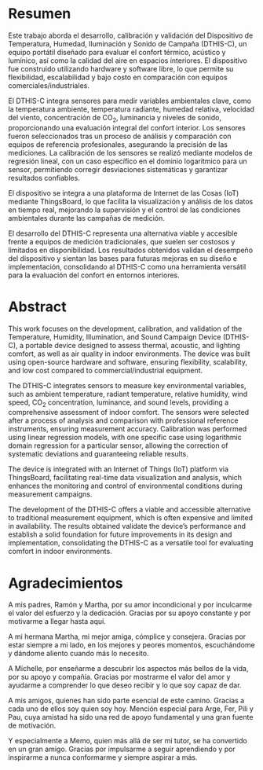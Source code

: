 # Resumen {.unnumbered}

Este trabajo aborda el desarrollo, calibración y validación del Dispositivo de Temperatura, Humedad, Iluminación y Sonido de Campaña (DTHIS-C), un equipo portátil diseñado para evaluar el confort térmico, acústico y lumínico, así como la calidad del aire en espacios interiores. El dispositivo fue construido utilizando hardware y software libre, lo que permite su flexibilidad, escalabilidad y bajo costo en comparación con equipos comerciales/industriales.

El DTHIS-C integra sensores para medir variables ambientales clave, como la temperatura ambiente, temperatura radiante, humedad relativa, velocidad del viento, concentración de CO<sub>2</sub>, luminancia y niveles de sonido, proporcionando una evaluación integral del confort interior. Los sensores fueron seleccionados tras un proceso de análisis y comparación con equipos de referencia profesionales, asegurando la precisión de las mediciones. La calibración de los sensores se realizó mediante modelos de regresión lineal, con un caso específico en el dominio logarítmico para un sensor, permitiendo corregir desviaciones sistemáticas y garantizar resultados confiables.

El dispositivo se integra a una plataforma de Internet de las Cosas (IoT) mediante ThingsBoard, lo que facilita la visualización y análisis de los datos en tiempo real, mejorando la supervisión y el control de las condiciones ambientales durante las campañas de medición. 

El desarrollo del DTHIS-C representa una alternativa viable y accesible frente a equipos de medición tradicionales, que suelen ser costosos y limitados en disponibilidad. Los resultados obtenidos validan el desempeño del dispositivo y sientan las bases para futuras mejoras en su diseño e implementación, consolidando al DTHIS-C como una herramienta versátil para la evaluación del confort en entornos interiores.

# Abstract {.unnumbered}

This work focuses on the development, calibration, and validation of the Temperature, Humidity, Illumination, and Sound Campaign Device (DTHIS-C), a portable device designed to assess thermal, acoustic, and lighting comfort, as well as air quality in indoor environments. The device was built using open-source hardware and software, ensuring flexibility, scalability, and low cost compared to commercial/industrial equipment.

The DTHIS-C integrates sensors to measure key environmental variables, such as ambient temperature, radiant temperature, relative humidity, wind speed, CO<sub>2</sub> concentration, luminance, and sound levels, providing a comprehensive assessment of indoor comfort. The sensors were selected after a process of analysis and comparison with professional reference instruments, ensuring measurement accuracy. Calibration was performed using linear regression models, with one specific case using logarithmic domain regression for a particular sensor, allowing the correction of systematic deviations and guaranteeing reliable results.

The device is integrated with an Internet of Things (IoT) platform via ThingsBoard, facilitating real-time data visualization and analysis, which enhances the monitoring and control of environmental conditions during measurement campaigns.

The development of the DTHIS-C offers a viable and accessible alternative to traditional measurement equipment, which is often expensive and limited in availability. The results obtained validate the device's performance and establish a solid foundation for future improvements in its design and implementation, consolidating the DTHIS-C as a versatile tool for evaluating comfort in indoor environments.

# Agradecimientos {.unnumbered}

A mis padres, Ramón y Martha, por su amor incondicional y por inculcarme el valor del esfuerzo y la dedicación. Gracias por su apoyo constante y por motivarme a llegar hasta aquí.

A mi hermana Martha, mi mejor amiga, cómplice y consejera. Gracias por estar siempre a mi lado, en los mejores y peores momentos, escuchándome y dándome aliento cuando más lo necesito.

A Michelle, por enseñarme a descubrir los aspectos más bellos de la vida, por su apoyo y compañía. Gracias por mostrarme el valor del amor y ayudarme a comprender lo que deseo recibir y lo que soy capaz de dar.

A mis amigos, quienes han sido parte esencial de este camino. Gracias a cada uno de ellos soy quien soy hoy. Mención especial para Arge, Fer, Pili y Pau, cuya amistad ha sido una red de apoyo fundamental y una gran fuente de motivación.

Y especialmente a Memo, quien más allá de ser mi tutor, se ha convertido en un gran amigo. Gracias por impulsarme a seguir aprendiendo y por inspirarme a nunca conformarme y siempre aspirar a más.